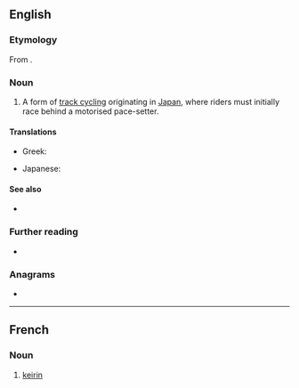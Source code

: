 ==English==

===Etymology===
From {{etyl|ja|en}} {{m|ja|競輪||racing wheels}}.

===Noun===
{{en-noun|~}}

# {{lb|en|cycling}} A form of [[track cycling]] originating in [[Japan]], where riders must initially race behind a motorised pace-setter.

====Translations====
{{trans-top|form of track cycling}}
* Greek: {{t|el|κέιριν|n}}
{{trans-mid}}
* Japanese: {{t+|ja|競輪|tr=keirin}}
{{trans-bottom}}

====See also====
* {{l|en|derny}}

===Further reading===
* {{pedialite}}

===Anagrams===
* {{l|en|inkier}}

----

==French==

===Noun===
{{fr-noun|m}}
# {{lb|fr|cycling}} [[#English|keirin]]